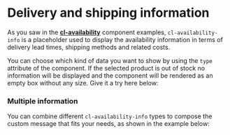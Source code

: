 
<Meta
  title={meta.title}
  argTypes={meta.argTypes}
/>

# Delivery and shipping information

As you saw in the [**cl-availability**](?path=/docs/components-availability-cl-availability--basic) component examples, `cl-availability-info` is a placeholder used to display the availability information in terms of delivery lead times, shipping methods and related costs.

You can choose which kind of data you want to show by using the `type` attribute of the component. If the selected product is out of stock no information will be displayed and the component will be rendered as an empty box without any size. Give it a try here below:

<Canvas withSource="open">
  <Story story={Basic} name="Basic" />
</Canvas>

<ArgsTable story="Basic" />

### Multiple information

You can combine different `cl-availability-info` types to compose the custom message that fits your needs, as shown in the example below:

<Canvas withSource="open">
  <Story story={Message} name="Message" />
</Canvas>
